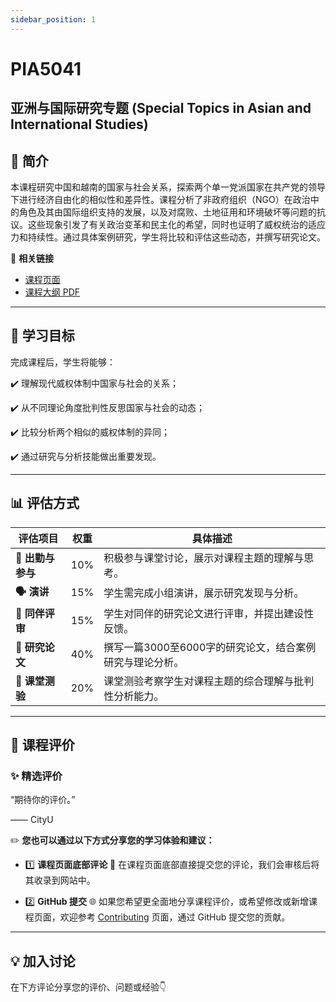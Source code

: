 ```yaml
---
sidebar_position: 1
---
```


# PIA5041
## 亚洲与国际研究专题 (Special Topics in Asian and International Studies)

## **📘 简介**
本课程研究中国和越南的国家与社会关系，探索两个单一党派国家在共产党的领导下进行经济自由化的相似性和差异性。课程分析了非政府组织（NGO）在政治中的角色及其由国际组织支持的发展，以及对腐败、土地征用和环境破坏等问题的抗议。这些现象引发了有关政治变革和民主化的希望，同时也证明了威权统治的适应力和持续性。通过具体案例研究，学生将比较和评估这些动态，并撰写研究论文。

🔗 **相关链接**
- [课程页面](https://www.cityu.edu.hk/catalogue/pg/202526/course/PIA5041.htm)
- [课程大纲 PDF](https://www.cityu.edu.hk/catalogue/pg/202526/course/PIA5041.pdf)

---

## **🎯 学习目标**

完成课程后，学生将能够：

✔️ 理解现代威权体制中国家与社会的关系；

✔️ 从不同理论角度批判性反思国家与社会的动态；

✔️ 比较分析两个相似的威权体制的异同；

✔️ 通过研究与分析技能做出重要发现。

---

## **📊 评估方式**

| **评估项目**             | **权重** | **具体描述**                                                                                     |
|--------------------------|----------|--------------------------------------------------------------------------------------------------|
| **📖 出勤与参与**        | 10%      | 积极参与课堂讨论，展示对课程主题的理解与思考。                                                       |
| **🗣️ 演讲**             | 15%      | 学生需完成小组演讲，展示研究发现与分析。                                                           |
| **📄 同伴评审**           | 15%      | 学生对同伴的研究论文进行评审，并提出建设性反馈。                                                     |
| **📄 研究论文**           | 40%      | 撰写一篇3000至6000字的研究论文，结合案例研究与理论分析。                                               |
| **📝 课堂测验**           | 20%      | 课堂测验考察学生对课程主题的综合理解与批判性分析能力。                                                 |

---

## **💬 课程评价**

### ✨ **精选评价**
<div className={commentStyles.commentBox}>
    <p className={commentStyles.commentText}>
        “期待你的评价。”
    </p>
    <p className={commentStyles.commentAuthor}>—— CityU</p>
</div>

✏️ **您也可以通过以下方式分享您的学习体验和建议：**

- 1️⃣ **课程页面底部评论**
💬 在课程页面底部直接提交您的评论，我们会审核后将其收录到网站中。

- 2️⃣ **GitHub 提交**
🌐 如果您希望更全面地分享课程评价，或希望修改或新增课程页面，欢迎参考 [Contributing](/contributing) 页面，通过 GitHub 提交您的贡献。

---

## **💡 加入讨论**

在下方评论分享您的评价、问题或经验👇
<Utterances />
